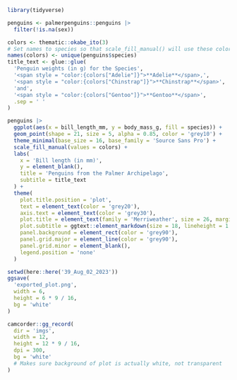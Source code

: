 ```r
library(tidyverse)

penguins <- palmerpenguins::penguins |> 
  filter(!is.na(sex))

colors <- thematic::okabe_ito(3)
# Set names to species so that scale_fill_manual() will use these colors
names(colors) <- unique(penguins$species)
title_text <- glue::glue(
  'Penguin weights (in g) for the Species',  
  '<span style = "color:{colors["Adelie"]}">**Adelie**</span>,', 
  '<span style = "color:{colors["Chinstrap"]}">**Chinstrap**</span>', 
  'and',
  '<span style = "color:{colors["Gentoo"]}">**Gentoo**</span>', 
  .sep = ' '
)

penguins |> 
  ggplot(aes(x = bill_length_mm, y = body_mass_g, fill = species)) +
  geom_point(shape = 21, size = 5, alpha = 0.85, color = 'grey10') +
  theme_minimal(base_size = 16, base_family = 'Source Sans Pro') +
  scale_fill_manual(values = colors) +
  labs(
    x = 'Bill length (in mm)',
    y = element_blank(),
    title = 'Penguins from the Palmer Archipelago',
    subtitle = title_text
  ) +
  theme(
    plot.title.position = 'plot',
    text = element_text(color = 'grey20'),
    axis.text = element_text(color = 'grey30'),
    plot.title = element_text(family = 'Merriweather', size = 26, margin = margin(b = 7, unit = 'mm')),
    plot.subtitle = ggtext::element_markdown(size = 18, lineheight = 1.3),
    panel.background = element_rect(color = 'grey90'),
    panel.grid.major = element_line(color = 'grey90'),
    panel.grid.minor = element_blank(),
    legend.position = 'none'
  )
```

```r
setwd(here::here('39_Aug_02_2023'))
ggsave(
  'exported_plot.png',
  width = 6,
  height = 6 * 9 / 16,
  bg = 'white'
)
```

```r
camcorder::gg_record(
  dir = 'imgs',
  width = 12,
  height = 12 * 9 / 16,
  dpi = 300,
  bg = 'white' 
  # Makes sure background of plot is actually white, not transparent
)
```

